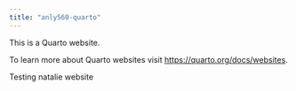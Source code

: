 ```yaml
---
title: "anly560-quarto"
---
```


This is a Quarto website.

To learn more about Quarto websites visit <https://quarto.org/docs/websites>.

Testing natalie website
